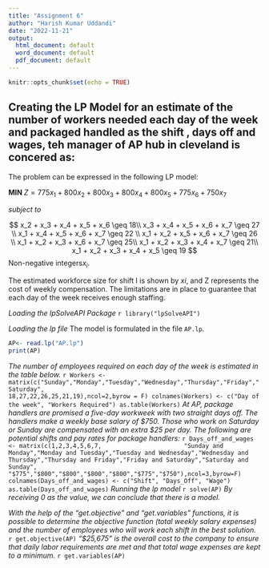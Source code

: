 ---
title: "Assignment 6"
author: "Harish Kumar Uddandi"
date: "2022-11-21"
output:
  html_document: default
  word_document: default
  pdf_document: default
---

```{r setup, include=FALSE}
knitr::opts_chunk$set(echo = TRUE)
```


## Creating the  LP Model for an estimate of the number of workers needed each day of the week and packaged handled as the shift , days off  and wages, teh manager of AP hub in cleveland  is concered as: 
The problem can be expressed in the following LP model:  
  
  $\textbf{MIN } Z = 775x_1 + 800x_2 + 800x_3 + 800x_4 + 800x_5 + 775x_6 + 750x_7$ 
  \newline 

*subject to* 
  \newline 

$$
x_2 + x_3 + x_4 + x_5 + x_6 \geq 18\\  
x_3 + x_4 + x_5 + x_6 + x_7 \geq 27 \\ 
x_1 + x_4 + x_5 + x_6 + x_7 \geq 22 \\ 
x_1 + x_2 + x_5 + x_6 + x_7 \geq 26 \\ 
x_1 + x_2 + x_3 + x_6 + x_7 \geq 25\\  
x_1 + x_2 + x_3 + x_4 + x_7 \geq 21\\  
x_1 + x_2 + x_3 + x_4 + x_5 \geq 19
$$
Non-negative integers$x_i$.  

The estimated workforce size for shift I is shown by $x i$, and Z represents the cost of weekly compensation. The limitations are in place to guarantee that each day of the week receives enough staffing.
\newline 

*Loading the lpSolveAPI Package*
  ```{r}
library("lpSolveAPI")
```

*Loading the lp file*
  The model is formulated in the file `AP.lp`.
```{r}
AP<- read.lp("AP.lp")
print(AP)
```

*The number of employees required on each day of the week is estimated in the table below.*
  ```{r}
Workers <- matrix(c("Sunday","Monday","Tuesday","Wednesday","Thursday","Friday","Saturday",
                            18,27,22,26,25,21,19),ncol=2,byrow = F)
colnames(Workers) <- c("Day of the week", "Workers Required")
as.table(Workers)
```
*At AP, package handlers are promised a five-day workweek with two straight days off. The handlers make a weekly base salary of $750. Those who work on Saturday or Sunday are compensated with an extra $25 per day. The following are potential shifts and pay rates for package handlers:*
  ```{r}
Days_off_and_wages <- matrix(c(1,2,3,4,5,6,7,
                      "Sunday and Monday","Monday and Tuesday","Tuesday and Wednesday","Wednesday and Thursday","Thursday and Friday","Friday and Saturday","Saturday and Sunday",
                      "$775","$800","$800","$800","$800","$775","$750"),ncol=3,byrow=F)
colnames(Days_off_and_wages) <- c("Shift", "Days_Off", "Wage")
as.table(Days_off_and_wages)
```
*Running the lp model*
  ```{r}
solve(AP)
```
*By receiving 0 as the value, we can conclude that there is a model.*\vspace{3mm}
\newline 

*With the help of the "get.objective" and "get.variables" functions, it is possible to determine the objective function (total weekly salary expenses) and the number of employees who will work each shift in the best solution.*
  ```{r}
get.objective(AP)
```
*"$25,675" is the overall cost to the company to ensure that daily labor requirements are met and that total wage expenses are kept to a minimum.*
  ```{r}
get.variables(AP)
```